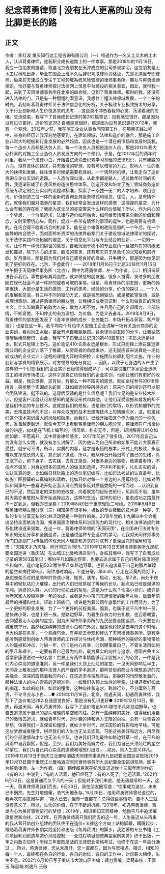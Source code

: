 # 纪念蒋勇律师 | 没有比人更高的山 没有比脚更长的路
## 正文
作者：李红波 重庆知行达工程咨询有限公司（一）相遇作为一名又土又木的土木人，认识蒋勇律师，是我职业成长道路上的一件幸事。那是2018年的11月16日，我应一位朋友的邀请，取道北京去朋友在天津成立的公司参观学习。这位朋友是土木工程科班出身，毕业在国企上班不久后辞职考取律师资格证，先是北漂当专职律师，后来在天津成立专注于工程领域系统风险管控的律师事务所。朋友与蒋勇律师相识，恰好要与蒋勇律师探讨法律网上信息平台建设的相关事宜，因此，就带我一起，来到了天同律师事务所在北京的四合院，见到了蒋勇律师。那时的我，还没有进入法律的门，只是有一种懵懂的潜意识，我想往工程法律领域发展。一个上午的时光，我倾听着蒋勇律师关于法律信息化的分析，关于极致专业极致技术的分享，关于行业创新和人生价值追求的思考……这些莫不冲击着我的心灵、荡漾着我的思绪。交流结束，我写下了自我成长记录的第282篇笔记：自我感觉很好，那是因为没有见识更好。造价笔记282:自我感觉很好，那是因为没有见识更好2012年，我有一个梦想。2012年之前，我在施工企业从事合同预算工作，在项目实践过程中，亲身的经历让我深刻地感受到，在建筑领域，法律和造价的融合，那是施工企业非常大的短板和行业发展的必然趋势，因此也是一个潜在的市场和发展的契机。每一个造价人员都是法务人员，每一个法务人员都是造价人员，那是2012年我内心朴素的对施工企业造价人员发展方向的一个预判。于是，在2012年后的两年时间里，我从一个法律小白，开始尝试点滴去积累学习基础的法律知识，只有朦胧的方向，没有具体的路径，只有激情的梦想，没有可以借鉴的方式。影响人一生的重大的抉择和发展，往往很多时候是需要机缘的。一个偶然的机缘，让我走向了造价咨询与企业实训的道路。一入造价深似海，从此李郎是路人。通过数年时间的实践，我逐渐形成了自我风格的造价思维体系，创造开发和培育了施工领域商务造价系统专项定制企业实训的流程和标准，探索了一条独一无二的人才培养、项目咨询、价值创造三位一体的全新的咨询业务服务模式和理念。往往，人，是有情怀的，就像我们面对浩渺的星空，我们经常会发出这样的感慨：这深邃的星空，为什么会有我的存在呢？我能为这无尽的星空带来什么样的价值呢？所以，作为内心的一个梦想、一个价值追求，法律与造价如何融合，如何给市场带来全新的价值和理念，又时常萦绕心头。同样，促成一些带有情怀的事项的诞生，也是需要有机缘的。在巧合得不能再巧合的机缘下，能在这个难得的艳阳高照的一个午后，在一个幽静的四合院子，面对面聆听资深的法律界前辈们关于建设领域法律理论的探讨，关于法律实践市场拓展的理念，关于信息化平台与专业结合的创新......一切的一切，让你有一种恍如隔世的感觉，自我沉溺于狭小的专业视角一旦被外在的机缘激发和震撼，除了内心的虚空、脑海的空灵，还有那无穷无尽急切的求知欲和前行欲。岁月很长，那是因为我们对自己感觉良好的缘故。只争朝夕，那是因为你见识到了更好的存在。北京，不虚此行！——2018年11月16日于北京2018年11月16日中午摄于天同律师事务所（北京），图中为蒋勇律师，左一为作者。（二）相识辩证法告诉我们，事物都有其两面性。就如微信的朋友圈，很多人觉得，发过多的朋友圈在现代社会不是一件好的或者可取的事情。但是，蒋勇律师的朋友圈，更新的频率很快，大部分是生活的感悟，工作的思考，经验的分享，价值的探讨……一个人的发展和前进，有三种不同的驱动方式，或是被恐惧驱动，或是被欲望驱动，或是被理想驱动。通过蒋勇律师的朋友圈，让我相识或者见识到：什么叫做真正的理想主义，什么叫做真正的敢为人先，敢为人所不为，并且用自己的全部精力、全部热情，不知疲倦、不知停止的去为理想、为价值、为意义去奋斗。2019年8月9日，蒋勇律师的朋友圈发表了《青年律师的成长：业务能力、市场开拓与获客、客户管理》；也是在这一年，我平均每个月给中大型施工企业讲解一场有关造价商务的企业实训，看似风生水起，甚至有点自我飘飘然。蒋勇律师朋友圈的分享，让我猛然惊醒后幡然醒悟，由此，我写下了自我成长记录的第410篇笔记：实质永远是根本，形式只能锦上添花。造价笔记410:实质永远是根本，形式只能锦上添花嘉逊建筑公司的企业实训落下了帷幕，从旁观者的角度来讲，这无疑应该来说算是一场比较成功的企业实训：流畅的课程内容时间把控，实施团队的顺利配合实施，作业的创新与学员的精彩展示，对方领导的充分肯定......因此，以致于让身边的人产生了这样的一个幻觉:我们的企业实训已经做得很成熟了，可以尝试推广多家企业选派员工的培训专场模式，这样才是真正检验我们的企业实训，也能让我们有更好的收益。但是，我总觉得，这背后，有那么一种不踏实的感觉。就如全程参与的C律师所言：感觉整个实训虎头蛇尾；就如嘉逊领导所感言的：原来你们的培训还可以配合团队建设，挺不错的。这背后反馈的是什么信息呢？我们立足的是专业技术培训，但是客户深度认可和感知的是表现形式和其他，让他们深受震撼和启发的却不是我们传达的专业技术。这就是我们的短板，也是我们的取巧，以形式和细节的完美，去掩盖技术的不足，以哗众取宠的战术去遮掩技术上的蜻蜓点水，这，就是我们这个技术实训最大的风险和隐患。而我们，已经开始把这个作为自己的一种优势，准备越走越远。就像今天早上看到蒋勇律师的朋友圈分享，蒋律师在广州律协做的讲座，ppt是在飞机上编写的，很简单，朴实无华，但是，却讲解得让听众如痴如醉，不愿离开。其中蒋勇律师感言，2017年前讲了很多场，2017年后自己认为没有怎么实践，就没有怎么讲解了，因为他认为自己所讲的如果不能让大家真正受益，就宁可不讲。所以，实质的内容，这才是永恒的根本，形式上的极致，永远难以支撑成长的大厦。意识到了这点，所以，我从昨日开始归零了自己的思绪，真正沉下心，俯下身子，去实践，去真正感受，对很多身边的事物，微笑着看待，不指点不偏见；对身边很多的其他人的做法和选择，不评判不批判，扎扎实实的做，认认真真的走。比如每日轻轨路上的造价笔记编写，比如司法考试的认真备考，比如施工图预算的认真编制和请教，比如开始对每一个身边的人用尊称您，比如对团队和同事的一些看法开始正面认可点赞居多反对质疑委婉的一带而过……认识到自己的不足，然后坚定的深刻的去改变，向着既定的目标去前行，风雨而不阻，虽年龄大矣亦勇敢的从零开始选择远方，这样的生活，这样的前行，虽若成功之路最终不一定到达，但我亦觉足矣！2019年8月9日于重庆轻轨二号线。2019年8月9日蒋勇律师朋友圈分享（三）相知美有很多种，极致的专业极致的技术是一种美，无私的专业分享无私的公益活动更是一种别样的美。2019年党的十九届四中全会提出坚持全面依法治国，推进国家治理体系和治理能力的现代化，相关法律法规的体系化建设逐渐频繁。在这一年，蒋勇律师带领的“天同天团”，在全国进行法律专业知识的无私分享和全国巡讲。正是通过这种专业巡讲的学习，让我对天同律师事务所门口那副广为传播的体现天同人理念和追求的对联有了更深层次的理解和领悟：“天降天才乃天降，同行同志为同行。”2019年12月13日天同律师事务所九民纪要全国巡讲（重庆站）在山城江北曼哈酒店举行，身临其境中，我写下了自我成长记录的第503篇笔记：哪怕平凡如路边野草，也要去追求属于自己的那片璀璨的星空和向往。造价笔记503:哪怕平凡如路边野草，也要去追求属于自己的那片璀璨的星空和向往早6点，闹钟准时响起，不差分毫。早6:30，行走在泛黄的路灯下，身边匆匆而过的是顺丰的快递小哥，搬货，装车，启动，出发。早7点，尚处于夜幕中的轻轨站灯火璀璨，出行的人们已经排起了等候的长队，起点站已经是爆满的车厢，拥挤的人群。人们的行程如此的匆匆，这是为什么呢？快递小哥们，或许是为老家家人殷殷期待一年的收成，或者是为小孩们充满憧憬的新年礼物，做着年前最后的拼搏和付出。轻轨上班族们，或许是为着公司年底繁忙的工作而努力，为了一个更好的职业发展，为了一个更好的前程美景。而我，也属于这平凡中的一员，是快递小哥，也是上班一族，是路边野草，为着生存奋力的去扎根，也迎着朝露，去仰望着沁人心脾的星空。因为天同律师事务所的九民纪要全国巡讲，今天要在山城重庆举行。虽然我是纯粹的法律小白和门外汉，但是也约摸是去年的这个时候，也大约是在冬季，一个机缘巧合，有幸能去参观和拜访了天同律师事务所，更有幸能听到感受到创始人蒋勇律师的工作探讨与休闲点滴，那种纯粹的美好的事物带给人的震撼和冲击，时隔一年，仍旧是内心有幸，时刻鞭策着自己，不管生活再如何的平凡和艰辛，一定要有着自己最为纯粹，最为真实的向往与追求。德国古典主义哲学家康德说过一句名言：世界上有两件事情能够深深震撼人们的心灵，一件是我们内心崇高的道德准则，另一件是我们头顶上灿烂的星空。一见天同影响后半生，天同身上散发出的那种法律人的严谨的学术追求，那种世俗的商业与理想追求的完美融合，深深的震撼着我的内心，在这追求与理想背后，那静静的悄然散发着的，那种法律人的内心崇高的道德准则，一如我们头顶上灿烂的星空，让相遇者们如此的痴迷，如此的向往，如此的憧憬，这种向往和追求，跨越行业，不分庸俗与高贵，不论专业与小白......● 2018年11月16日，北京，初遇天同，初遇蒋勇律师，我写下了造价笔记282:自我感觉良好，那是没有见识更好● 2019年12月13日，重庆，再遇天同，再见蒋勇律师，我写下了造价笔记503:哪怕平凡如路边野草，也要去追求属于自己的那片璀璨的星空和向往。总有一些纯粹的美好，值得我们用自己的激情去追求，就如青年时代，对许巍的诗和远方无限的向往。总有一些青春的梦想，值得我们一直保留和憧憬，就如少年时代，对汪国珍的背影和地平线。可能这些梦想或者憧憬，拼尽我们的人生也无法去实现，可能这些美好和远方，用尽我们的全部激情和才华也无法去企及，也许我们只能最终如路边野草一样，在平凡的风雨中自我飘摇，但是，至少，我们为美好而努力过，我们为自己头顶灿烂的星空仰望过，我们为自己内心崇高的道德和理想付出过......如此，则人生意义非凡。2019年12月13日于重庆江北曼哈酒店天同律师事务所九民纪要全国巡讲现场2019年12月13日摄于重庆江北曼哈酒店天同律师事务所九民纪要全国巡讲现场，图中为蒋勇律师，左一为作者。（四）相传臧克家在纪念鲁迅逝世十三周年而创作的《有的人》中说到：“有的人活着，他已经死了；有的人死了，他还活着。”2021年6月22日，这是普通而又平凡的一天；但是对于我们来说，是无语凝噎的一天，这一天，蒋勇律师离我们而去。6月23日，我在朋友圈写道：“往事成为追忆，未来已不惘然。先生灯塔照耀，浩气天地永存。”6月28日，借用蒋勇律师曾经说过的，我再次在朋友圈写道：“斯人已去，但却一直都在：总得做些事情吧，要不人生就没有意义了。所以，生命的价值，在于不断的折腾。”2018年，初遇蒋勇律师，激发内心为美好事物前行的梦想；2019年，相识相知天同精神，勉励平凡中追求璀璨星空和向往。2021年，在蒋勇律师离开我们而去的这一年，人生豪迈从头再来的我从零开始创业组建的团队终于在造价+法律这个方向上站稳脚跟，蹒跚起步；跟随着蒋勇律师长期实践坚持和出版《每周蒋讲》的脚步，我独著的专业书籍《工程项目利润创造与造价风险控制——全过程项目创效典型案例实务》终于出版，一年之内数次加印；历经三年屡败屡战的法律职业资格考试，也终于在这一年高分通过……所以，蒋勇律师，您从未离开，您一直都在，因为与您相遇、相识、相知的每一个人，最终都在各自的行业，各自的岗位，各自的工作中，对您薪火相传，生生不息。2022年6月10日写于重庆市大渡口区主编：靖力责编：梁萌审核：王雅玉 陈丽娟 刘逸凡 王敬